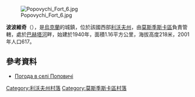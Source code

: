 [[Image:Popovychi_Fort_6.jpg|right]]

{{coord|49|44|1|N|22|54|34|E|scale:100000|display=title}}

'''波波維奇'''（{{lang-uk|Поповичі}}），是[[烏克蘭|烏克蘭]]的城鎮，位於該國西部[[利沃夫州|利沃夫州]]，由[[莫斯季斯卡區|莫斯季斯卡區]]負責管轄，處於[[巴赫塔河_(維戈爾河支流)|巴赫塔河]]畔，始建於1940年，面積1.16平方公里，海拔高度218米，2001年人口617。

==參考資料==
* [http://weather.in.ua/ua/l'vovskaja/21327 Погода в селі Поповичі] {{Wayback|url=http://weather.in.ua/ua/l%27vovskaja/21327 |date=20201126185557 }}

[[Category:利沃夫州村落|Category:利沃夫州村落]]
[[Category:莫斯季斯卡區村落|Category:莫斯季斯卡區村落]]


{{Lviv-geo-stub}}